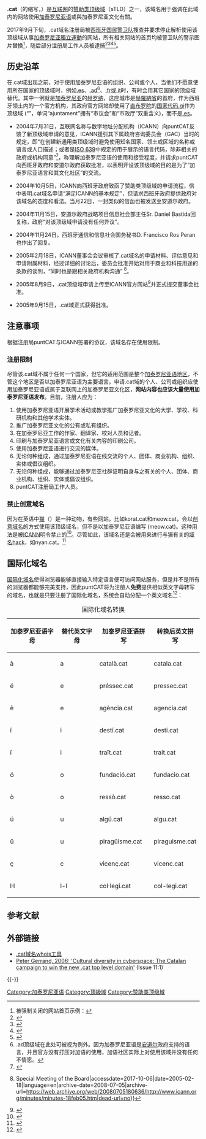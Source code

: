 {{Infobox Top level domain
|name=.cat
|image=[[File:Puntcat.png|200px]]
|introduced={{start date and age|2005|09|15|p=yes}}
|type=[[赞助类顶级域|赞助类顶级域]]<ref name=IANA>{{cite web|url=http://www.iana.org/domains/root/db/cat.html|publisher=[[IANA|IANA]]|work=根域数据库|title=Delegation Record for .CAT|accessdate=2017-10-05|date=2017-07-22|language=en|archive-date=2017-10-21|archive-url=https://web.archive.org/web/20171021062716/http://www.iana.org/domains/root/db/cat.html|dead-url=no}}</ref>
|status=活跃
|registry=[[Fundació_puntCAT|Fundació puntCAT]]（由CORE协会运营）
|sponsor=[[Fundació_puntCAT|Fundació puntCAT]]
|intendeduse=[[加泰隆尼亞語地區|加泰罗尼亚语言和文化区]]
|registereddomains=112,984
|dateregistereddomains={{start date|2017|10|05}}
|refregistereddomains=<ref>{{cite web|url=http://fundacio.cat/|title=fundació.cat|publisher=Fundacio.cat|date=2017-10-05|accessdate=2017-10-05|language=ca|archive-date=2019-01-15|archive-url=https://web.archive.org/web/20190115065913/http://fundacio.cat/|dead-url=no}}</ref>
|restrictions=注册前后都会对注册人进行检查，以确保网站内容与[[加泰罗尼亚语|加泰罗尼亚语]]或[[加泰罗尼亚文化|加泰罗尼亚文化]]有关
|structure=允许直接注册二级域
|document=[http://www.icann.org/tlds/agreements/cat ICANN注册局协议]
|disputepolicy={{unbulleted list|[[统一域名争议解决政策|统一域名争议解决政策]]|[[.cat域资格要求争议解决政策|.cat域资格要求争议解决政策]]}}
|dnssec=是
|idn=是
|website={{URL|www.domini.cat}}
}}
'''.cat'''（{{lang-ca|'''Cat'''alà}}的缩写，{{IPA-ca|ˈpunt ˈkat}}）是[[互联网|互联网]]的[[赞助类顶级域|赞助类顶级域]]（sTLD）之一，该域名用于强调在此域内的网站使用[[加泰罗尼亚语|加泰罗尼亚语]]或與加泰罗尼亚文化有關。

2017年9月下旬，.cat域名注册局被[[西班牙国民警卫队|西班牙国民警卫队]]搜查并要求停止解析使用该顶级域从事[[加泰罗尼亚獨立運動|加泰罗尼亚獨立運動]]的网站，所有相关网站的首页均被警卫队的警示图片替换<ref>被强制关闭的网站首页示例：{{cite web |url=http://ref1oct.cat/ |title=存档副本 |accessdate=2017-10-05 |deadurl=yes |archiveurl=https://web.archive.org/web/20171004053837/http://ref1oct.cat/ |archivedate=2017-10-04 }}</ref>，随后部分注册局工作人员被逮捕<ref>{{cite web|url=https://www.internetnews.me/2017/09/20/dotcat-registry-offices-raided-spanish-police/|publisher=Domain Industry & Internet News|author=Michele Neylon|title=DotCat Registry Offices Raided by Spanish Police|accessdate=2017-10-05|date=2017-09-20|language=en|archive-date=2017-10-08|archive-url=https://web.archive.org/web/20171008190714/https://www.internetnews.me/2017/09/20/dotcat-registry-offices-raided-spanish-police/|dead-url=yes}}</ref><ref>{{cite web|url=http://www.internetgovernance.org/2017/09/20/puntcat-under-fire-internet-vs-political-identities/|publisher=Internet Governance Project|author=Milton Mueller|title=PUNTCAT UNDER FIRE: INTERNET VS POLITICAL IDENTITIES|accessdate=2017-10-05|date=2017-09-20|language=en|archive-date=2017-10-05|archive-url=https://web.archive.org/web/20171005152044/http://www.internetgovernance.org/2017/09/20/puntcat-under-fire-internet-vs-political-identities/|dead-url=no}}</ref><ref>{{cite web|url=http://www.guancha.cn/politics/2017_09_29_429313.shtml|author=徐乾昂|publisher=观察者网|title=关网站、封域名 西班牙全力阻截加泰罗尼亚独立公投|accessdate=2017-10-05|date=2017-09-29|language=zh-hans|archive-date=2017-10-05|archive-url=https://web.archive.org/web/20171005151916/http://www1.guancha.cn/politics/2017_09_29_429313.shtml|dead-url=no}}</ref><ref>{{cite web|url=https://www.nytimes.com/2017/09/22/style/cat-domain-catalonia.html|publisher=[[纽约时报|纽约时报]]|author=Jonah Engel Bromwich|title=Spain and Catalonia Wrestle Over .Cat Internet Domain|accessdate=2017-10-05|date=2017-09-22|language=en|archive-date=2017-09-30|archive-url=https://web.archive.org/web/20170930155232/https://www.nytimes.com/2017/09/22/style/cat-domain-catalonia.html|dead-url=no}}</ref>。

== 历史沿革 ==
在.cat域出现之前，对于使用加泰罗尼亚语的组织、公司或个人，当他们不愿意使用所在国家的顶级域时，例如[[.es|.es]]、[[.ad|.ad]]<ref>.ad顶级域在此处可被视为例外。因为加泰罗尼亚语是[[安道尔|安道尔]]政府支持的语言，并且官方没有打压对加语的使用，加语社区实际上对使用该域并没有任何不情愿。</ref>、[[.fr|.fr]]或[[.it|.it]]时，有时会用其它国家的顶级域替代。其中一例就是[[加泰罗尼亚|加泰罗尼亚]]的[[赫罗纳|赫罗纳]]，这座城市是[[赫羅納省|赫羅納省]]的首府，作为西班牙领土内的一个官方机构，其政府官方网站却使用了[[直布罗陀|直布罗陀]]的[[国家代码|国家代码]][[.gi|.gi]]作为顶级域 (“{{URL|http://www.ajuntament.gi}}”，单词“ajuntament”拥有“市议会”和“市政厅”双重含义)，而不是[[.es|.es]]。

* 2004年7月31日，互联网名称与数字地址分配机构（ICANN）向puntCAT反馈了新顶级域申请的意见，ICANN援引其下属政府咨询委员会（GAC）当时的规定，即“在创建新通用类顶级域时避免使用知名国家、领土或区域的名称或语言或人口描述；或者是[[ISO_639|ISO 639]]中规定的用于展示的语言代码，除非相关的政府或机构同意”<ref>{{cite web|url=https://archive.icann.org/en/committees/gac/gac-cctld-principles.htm|publisher=ICANN ARCHIVES|author=[[ICANN|ICANN]]|title=PRINCIPLES AND GUIDELINES FOR THE DELEGATION AND ADMINISTRATION OF COUNTRY CODE TOP LEVEL DOMAINS|accessdate=2017-10-05|date=2005-04-05|language=en|archive-date=2018-09-23|archive-url=https://web.archive.org/web/20180923181138/http://archive.icann.org/en/committees/gac/gac-cctld-principles.htm|dead-url=no}}</ref>，称理解加泰罗尼亚语的使用和接受程度，并请求puntCAT向西班牙政府和安道尔政府获取批准，以表明开设该顶级域的目的是为了“加泰罗尼亚语言和其文化社区”的交流。

* 2004年10月5日，ICANN向西班牙政府致函了赞助类顶级域的申请流程，信中表明.cat域名申请“满足ICANN的基本规定”，但请求西班牙政府提供政府对该域名的态度和看法。当月22日，一封类似的信函也被发送至安道尔政府。

* 2004年11月15日，安道尔政府战略项目信息社会部主任Sr. Daniel Bastida回复称，政府“对该顶级域申请没有任何异议”。

* 2004年11月24日，西班牙通信和信息社会国务秘书D. Francisco Ros Peran也作出了回复。

* 2005年2月18日，ICANN董事会会议审核了.cat域名的申请材料、评估意见和申请附属材料，经过详细的讨论后，委员会批准开始对用于商业和科技用途的条款的谈判，“同时也是跟相关政府机构沟通” <ref>{{cite web|url=http://www.icann.org/minutes/minutes-18feb05.htm|publisher=ICANN|author=ICANN|title=Minutes {{!}} Special Meeting of the Board|accessdate=2017-10-06|date=2005-02-18|language=en|archive-date=2008-07-05|archive-url=https://web.archive.org/web/20080705180636/http://www.icann.org/minutes/minutes-18feb05.htm|dead-url=no}}</ref>。

* 2005年8月9日，.cat顶级域申请上传至ICANN官方网站<ref>{{cite web|url=https://www.icann.org/tlds/agreements/cat/proposed-cat-agmt-09aug05.pdf|publisher=ICANN|author1=ICANN|author2=puntCAT|title=FINAL DRAFT|accessdate=2017-10-06|date=2005-08-09|language=en|archive-date=2008-07-20|archive-url=https://web.archive.org/web/20080720165305/http://www.icann.org/tlds/agreements/cat/proposed-cat-agmt-09aug05.pdf|dead-url=no}}</ref>并正式提交董事会批准。

* 2005年9月15日，.cat域正式获得批准。

== 注意事项 ==
根据注册局puntCAT与ICANN签署的协议，该域名存在使用限制。
=== 注册限制 ===
尽管该.cat域不属于任何一个国家，但它的适用范围是整个[[加泰罗尼亚语地区|加泰罗尼亚语地区]]，不管这个地区是否以加泰罗尼亚语为主要语言。申请.cat域的个人、公司或组织应使用加泰罗尼亚语或属于互联网上的加泰罗尼亚文化区，'''网站内容也应该大量使用加泰罗尼亚语发布'''。目前，注册人应为：
# 使用加泰罗尼亚语开展学术活动或教学推广加泰罗尼亚文化的大学、学校、科研机构和其他学术实体。
# 推广加泰罗尼亚文化的公有或私有组织。
# 在加泰罗尼亚工作的作家、翻译家、校对人员和记者。
# 印刷与加泰罗尼亚语言或文化有关内容的印刷公司。
# 使用加泰罗尼亚语进行交流的媒体。
# 无论何种组成，通过加泰罗尼亚语在线交流的个人、团体、商业机构、组织、实体或倡议组织。
# 无论何种组成，能够通过加泰罗尼亚社群证明自身与之有关的个人、团体、商业机构、组织、实体或倡议组织。
# puntCAT注册局工作人员。

=== 禁止创意域名 ===
因为在英语中[[猫|猫]]（{{lang-en|Cat}}）是一种动物，有些网站，比如korat.cat和meow.cat，会以[[域名hack|创意域名]]的方式使用该顶级域名，但不是以加泰罗尼亚语编写 (meow.cat)。这种用法是被[[ICANN|ICANN]]明令禁止的<ref>{{cite web |url=https://www.webhost.al/domain-hacks-100-sites-using-unusual-top-level-domains.html |title=Domain Hacks - 100 Sites Using Unusual Top-Level Domains |publisher=webhost.al |date=2015-05-14 |accessdate=2017-09-22 |language=en |archive-date=2017-06-23 |archive-url=https://web.archive.org/web/20170623174407/https://www.webhost.al/domain-hacks-100-sites-using-unusual-top-level-domains.html |dead-url=no }}</ref>。尽管如此，该域名还是会被用来进行与猫有关的[[域名hack|域名hack]]，如nyan.cat。<ref>{{Cite web|title=The curious case of .cat, the Internet's weirdest domain|url=https://www.nzherald.co.nz/business/the-curious-case-of-cat-the-internets-weirdest-domain/R2SKE3OT3PUF376FRYQ6SDEQS4/|access-date=2022-02-01|work=NZ Herald|language=en-NZ|archive-date=2022-02-01|archive-url=https://web.archive.org/web/20220201170741/https://www.nzherald.co.nz/business/the-curious-case-of-cat-the-internets-weirdest-domain/R2SKE3OT3PUF376FRYQ6SDEQS4/|dead-url=no}}</ref>


== 国际化域名 ==
[[国际化域名|国际化域名]]使得浏览器能够直接输入特定语言便可访问网站服务，但是并不是所有的浏览器都能够完美支持，因此puntCAT将为注册人'''免费'''提供相似英文字母转写的域名，也就是只要注册了国际化域名，系统会自动分配一个英文域名<ref>{{cite web|url=http://fundacio.cat/ca/domini/sobre-el-cat/normativa|title=Normativa del domini .cat|publisher=puntCAT|accessdate=2017-10-06|language=ca|archive-date=2017-10-07|archive-url=https://web.archive.org/web/20171007020929/http://fundacio.cat/ca/domini/sobre-el-cat/normativa|dead-url=no}}</ref>：

{| class="wikitable sortable"
|+ 国际化域名转换
|-
! scope="col" | 加泰罗尼亚语字母
! scope="col" | 替代英文字母
! scope="col" | 加泰罗尼亚语拼写
! scope="col" | 转换后英文拼写
|-
| à || a || català.cat || catala.cat
|-
| é || e || préssec.cat || pressec.cat
|-
| è || e || agència.cat || agencia.cat
|-
| í || i || destí.cat || desti.cat
|-
| ï || i || traït.cat || trait.cat
|-
| ó || o || fundació.cat || fundacio.cat
|-
| ò || o || ressò.cat || resso.cat
|-
| ú || u || algú.cat || algu.cat
|-
| ü || u || piragüisme.cat || piraguisme.cat
|-
| ç || c || vicenç.cat || vicenc.cat
|-
| l·l || l-l || col·legi.cat || col-legi.cat
|}

== 参考文献 ==
{{Reflist|2}}

== 外部链接 ==
* [http://whois.cat/ .cat域名whois工具]{{Wayback|url=http://whois.cat/ |date=20160314115818 }}{{en}}
* [https://web.archive.org/web/20120223152005/http://firstmonday.org/htbin/cgiwrap/bin/ojs/index.php/fm/article/viewArticle/1305/1225 Peter Gerrand, 2006: 'Cultural diversity in cyberspace: The Catalan campaign to win the new .cat top level domain'] (Issue 11:1)

{{-}}
{{GTLD|left}}

{{DEFAULTSORT:Cat}}
[[Category:加泰罗尼亚语|Category:加泰罗尼亚语]]
[[Category:頂級域|Category:頂級域]]
[[Category:赞助类顶级域|Category:赞助类顶级域]]